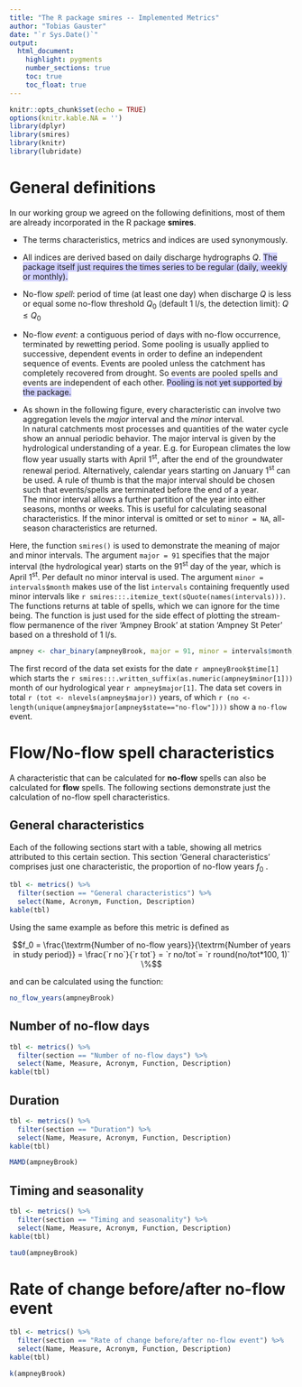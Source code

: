 ```yaml
---
title: "The R package smires -- Implemented Metrics"
author: "Tobias Gauster"
date: "`r Sys.Date()`"
output: 
  html_document:
    highlight: pygments
    number_sections: true
    toc: true
    toc_float: true
---
```



```r
knitr::opts_chunk$set(echo = TRUE)
options(knitr.kable.NA = '')
library(dplyr)
library(smires)
library(knitr)
library(lubridate)
```

# General definitions	

In our working group we agreed on the following definitions, most of them are already incorporated in the R package **smires**. 

* The terms characteristics, metrics and indices are used synonymously. 

* All indices are derived based on daily discharge hydrographs $Q$.  <span style="background-color: #D0D0FF;">The package itself just requires the times series to be regular (daily, weekly or monthly). </span>

* No-flow *spell*:  period of time (at least one day) when discharge $Q$ is less or equal some no-flow threshold $Q_0$ (default 1 l/s, the detection limit): $Q ≤ Q_0$  

* No-flow *event*: a contiguous period of days with no-flow occurrence, terminated by rewetting period. Some pooling is usually applied to successive, dependent events in order to define an independent sequence of events. Events are pooled unless the catchment has completely recovered from drought. So events are pooled spells and events are independent of each other. <span style="background-color: #D0D0FF;">Pooling is not yet supported by the package. </span>

* As shown in the following figure, every characteristic can involve two aggregation levels the  *major* interval and the *minor* interval.  
In natural catchments most processes and quantities of the water cycle show an annual periodic behavior. The major interval is given by the hydrological understanding of a year. E.g. for European climates the low flow year usually starts with April 1^st^, after the end of the groundwater renewal period. Alternatively, calendar years starting on January 1^st^  can be used. A rule of thumb is that the major interval should be chosen such that events/spells are terminated before the end of a year.  
The minor interval allows a further partition of the year into either seasons, months or weeks. This is useful for calculating seasonal characteristics. If the minor interval is omitted or set to `minor = NA`, all-season characteristics are returned. 


Here, the function `smires()` is used to demonstrate the meaning of major and minor intervals. The argument `major = 91` specifies that the major interval (the hydrological year) starts on the 91^st^ day of the year, which is April 1^st^. Per default no minor interval is used. The argument  `minor = intervals$month` makes use of the list `intervals` containing frequently used minor intervals like `r smires:::.itemize_text(sQuote(names(intervals)))`. The functions returns at table of spells, which we can ignore for the time being. The function is just used for the side effect of plotting the stream-flow permanence of the river 'Ampney Brook' at station 'Ampney St Peter' based on a threshold of 1 l/s.
```r
ampney <- char_binary(ampneyBrook, major = 91, minor = intervals$month, rule = "onset", plot = TRUE)
```


The first record of the data set exists for the date `r ampneyBrook$time[1]` which starts the `r smires:::.written_suffix(as.numeric(ampney$minor[1]))` month of our hydrological year `r ampney$major[1]`. The data set covers in total `r (tot <- nlevels(ampney$major))` years, of which  `r (no <-  length(unique(ampney$major[ampney$state=="no-flow"])))` show a ``no-flow`` event. 


# Flow/No-flow spell characteristics

A characteristic  that can be calculated for **no-flow** spells can also be calculated for **flow** spells. The following sections demonstrate just the calculation of no-flow spell characteristics. 


##  General characteristics
Each of the following sections start with a table, showing all metrics attributed to this certain section. This section 'General characteristics' comprises just one characteristic, the proportion of no-flow years  $f_0$ .
```r
tbl <- metrics() %>% 
  filter(section == "General characteristics") %>%
  select(Name, Acronym, Function, Description)
kable(tbl)
```

Using the same example as before this metric is defined as 

$$f_0 = \frac{\textrm{Number of no-flow years}}{\textrm{Number of years in study period}} = \frac{`r no`}{`r tot`} = `r no/tot`= `r round(no/tot*100, 1)` \%$$

and can be calculated using the function:


```r
no_flow_years(ampneyBrook)
```



##  Number of no-flow days
```r
tbl <- metrics() %>% 
  filter(section == "Number of no-flow days") %>%
  select(Name, Measure, Acronym, Function, Description)
kable(tbl)
```


## Duration
```r
tbl <- metrics() %>% 
  filter(section == "Duration") %>%
  select(Name, Measure, Acronym, Function, Description)
kable(tbl)
```


```r
MAMD(ampneyBrook)
```


## Timing and seasonality
```r
tbl <- metrics() %>% 
  filter(section == "Timing and seasonality") %>%
  select(Name, Measure, Acronym, Function, Description)
kable(tbl)
```


```r
tau0(ampneyBrook)
```



# Rate of change before/after no-flow event
```r
tbl <- metrics() %>% 
  filter(section == "Rate of change before/after no-flow event") %>%
  select(Name, Measure, Acronym, Function, Description)
kable(tbl)
```


```r
k(ampneyBrook)
```

